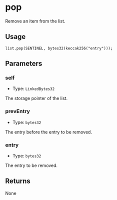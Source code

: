 # pop

Remove an item from the list.

## Usage

```solidity copy
list.pop(SENTINEL, bytes32(keccak256("entry")));
```

## Parameters

### self

- Type: `LinkedBytes32`

The storage pointer of the list.

### prevEntry

- Type: `bytes32`

The entry before the entry to be removed.

### entry

- Type: `bytes32`

The entry to be removed.

## Returns

None
